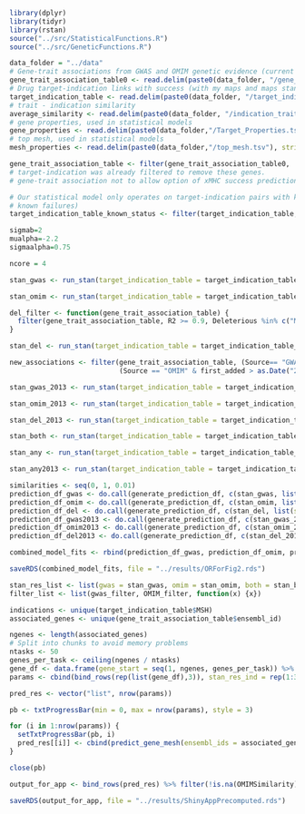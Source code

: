 ```r
library(dplyr)
library(tidyr)
library(rstan)
source("../src/StatisticalFunctions.R")
source("../src/GeneticFunctions.R")
```


```r
data_folder = "../data"
# Gene-trait associations from GWAS and OMIM genetic evidence (current and Nelson)
gene_trait_association_table0 <- read.delim(paste0(data_folder, "/gene_trait_assoc.tsv"), stringsAsFactors = FALSE)
# Drug target-indication links with success (with my maps and maps standardized to n et al.).
target_indication_table <- read.delim(paste0(data_folder, "/target_indication.tsv"), stringsAsFactors = FALSE)
# trait - indication similarity
average_similarity <- read.delim(paste0(data_folder, "/indication_trait_similarity.tsv"), stringsAsFactors = FALSE, check.names = FALSE)
# gene properties, used in statistical models
gene_properties <- read.delim(paste0(data_folder,"/Target_Properties.tsv"), stringsAsFactors = FALSE)
# top mesh, used in statistical models
mesh_properties <- read.delim(paste0(data_folder,"/top_mesh.tsv"), stringsAsFactors = FALSE)
``` 

```r
gene_trait_association_table <- filter(gene_trait_association_table0, !xMHCGene)
# target-indication was already filtered to remove these genes.
# gene-trait association not to allow option of xMHC success prediction
```

```r
# Our statistical model only operates on target-indication pairs with known success or failure (not those currently active without
# known failures)
target_indication_table_known_status <- filter(target_indication_table, Inactive | lApprovedUS.EU)
```

```r
sigmab=2
mualpha=-2.2
sigmaalpha=0.75

ncore = 4
```

```r
stan_gwas <- run_stan(target_indication_table = target_indication_table_known_status, association_table = gene_trait_association_table, MSH_similarity = average_similarity, top_mesh = mesh_properties, gene_table = gene_properties, pg = c(RVIS=2, Time=4), pe = 2, filter_list=list(gwas = gwas_filter), sigmab=sigmab, mualpha=mualpha, sigmaalpha=sigmaalpha, save_file="../results/gwas.rds", cores = ncore)
```

```r
stan_omim <- run_stan(target_indication_table = target_indication_table_known_status, association_table = gene_trait_association_table, MSH_similarity = average_similarity,  top_mesh =  mesh_properties, gene_table = gene_properties, pg = c(RVIS=2, Time=4), pe = 2, filter_list=list(omim = OMIM_filter), sigmab=sigmab, mualpha=mualpha, sigmaalpha=sigmaalpha, save_file="../results/omim.rds", cores=ncore)
```

```r
del_filter <- function(gene_trait_association_table) {
  filter(gene_trait_association_table, R2 >= 0.9, Deleterious %in% c("MODERATE", "HIGH"))
}

stan_del <- run_stan(target_indication_table = target_indication_table_known_status, association_table = gene_trait_association_table, MSH_similarity = average_similarity,  top_mesh =  mesh_properties, gene_table = gene_properties, pg = c(RVIS=2, Time=4), pe = 2, filter_list=list(del = del_filter), sigmab=sigmab, mualpha=mualpha, sigmaalpha=sigmaalpha, save_file="../results/del.rds", cores=ncore)
```

```r
new_associations <- filter(gene_trait_association_table, (Source== "GWAS:A" & first_added > as.Date("2013-05-21")) |
                           (Source == "OMIM" & first_added > as.Date("2013-10-03")))

stan_gwas_2013 <- run_stan(target_indication_table = target_indication_table_known_status, association_table = new_associations, MSH_similarity = average_similarity,  top_mesh =  mesh_properties, gene_table = gene_properties, pg = c(RVIS=2, Time=4), pe = 2, filter_list=list(gwas = gwas_filter), sigmab=sigmab, mualpha=mualpha, sigmaalpha=sigmaalpha, save_file="../results/gwas_new.rds", cores=ncore)
```

```r
stan_omim_2013 <- run_stan(target_indication_table = target_indication_table_known_status, association_table = new_associations, MSH_similarity = average_similarity,  top_mesh =  mesh_properties, gene_table = gene_properties, pg = c(RVIS=2, Time=4), pe = 2, filter_list=list(omim = OMIM_filter), sigmab=sigmab, mualpha=mualpha, sigmaalpha=sigmaalpha, save_file="../results/omim_new.rds", cores=ncore)
```

```r
stan_del_2013 <- run_stan(target_indication_table = target_indication_table_known_status, association_table = new_associations, MSH_similarity = average_similarity,  top_mesh =  mesh_properties, gene_table = gene_properties, pg = c(RVIS=2, Time=4), pe = 2, filter_list=list(del = del_filter), sigmab=sigmab, mualpha=mualpha, sigmaalpha=sigmaalpha, save_file="../results/del_new.rds", cores=ncore)
```

```r
stan_both <- run_stan(target_indication_table = target_indication_table_known_status, association_table = gene_trait_association_table, MSH_similarity = average_similarity,  top_mesh =  mesh_properties, gene_table = gene_properties, pg = c(RVIS=2, Time=4), pe = rep(2,2), filter_list=list(gwas=gwas_filter, omim=OMIM_filter), sigmab=sigmab, mualpha=mualpha, sigmaalpha=sigmaalpha, save_file="../results/both.rds", cores=ncore)
```

```r
stan_any <- run_stan(target_indication_table = target_indication_table_known_status, association_table = gene_trait_association_table, MSH_similarity = average_similarity, top_mesh = mesh_properties, gene_table = gene_properties, pg = c(RVIS=2, Time=4), pe = 2, filter_list=list(any = function(x) {x}), sigmab=sigmab, mualpha=mualpha, sigmaalpha=sigmaalpha, save_file="../results/any.rds", cores = ncore)
```

```r
stan_any2013 <- run_stan(target_indication_table = target_indication_table_known_status, association_table = new_associations, MSH_similarity = average_similarity,  top_mesh =  mesh_properties, gene_table = gene_properties, pg = c(RVIS=2, Time=4), pe = 2, filter_list=list(any = function(x) {x}), sigmab=sigmab, mualpha=mualpha, sigmaalpha=sigmaalpha, save_file="../results/any_new.rds", cores=ncore)
```

```r
similarities <- seq(0, 1, 0.01)
prediction_df_gwas <- do.call(generate_prediction_df, c(stan_gwas, list(similarities=similarities))) %>% mutate(Analysis="Full Data", Source="GWAS")
prediction_df_omim <- do.call(generate_prediction_df, c(stan_omim, list(similarities=similarities))) %>% mutate(Analysis="Full Data", Source="OMIM")
prediction_df_del <- do.call(generate_prediction_df, c(stan_del, list(similarities=similarities))) %>% mutate(Analysis="Full Data", Source="GWAS High/Moderate Deleterious")
prediction_df_gwas2013 <- do.call(generate_prediction_df, c(stan_gwas_2013, list(similarities=similarities))) %>% mutate(Analysis="New Genetic", Source="GWAS")
prediction_df_omim2013 <- do.call(generate_prediction_df, c(stan_omim_2013, list(similarities=similarities))) %>% mutate(Analysis="New Genetic", Source="OMIM")
prediction_df_del2013 <- do.call(generate_prediction_df, c(stan_del_2013, list(similarities=similarities))) %>% mutate(Analysis="New Genetic", Source="GWAS High/Moderate Deleterious")

combined_model_fits <- rbind(prediction_df_gwas, prediction_df_omim, prediction_df_del, prediction_df_gwas2013, prediction_df_omim2013, prediction_df_del2013)

saveRDS(combined_model_fits, file = "../results/ORForFig2.rds")
```

```r
stan_res_list <- list(gwas = stan_gwas, omim = stan_omim, both = stan_both)
filter_list <- list(gwas_filter, OMIM_filter, function(x) {x})

indications <- unique(target_indication_table$MSH)
associated_genes <- unique(gene_trait_association_table$ensembl_id)

ngenes <- length(associated_genes)
# Split into chunks to avoid memory problems
ntasks <- 50
genes_per_task <- ceiling(ngenes / ntasks)
gene_df <- data.frame(gene_start = seq(1, ngenes, genes_per_task)) %>% mutate(gene_end = pmin(gene_start + (genes_per_task - 1), ngenes))
params <- cbind(bind_rows(rep(list(gene_df),3)), stan_res_ind = rep(1:3, each=nrow(gene_df)))

pred_res <- vector("list", nrow(params))

pb <- txtProgressBar(min = 0, max = nrow(params), style = 3)

for (i in 1:nrow(params)) {
  setTxtProgressBar(pb, i)
  pred_res[[i]] <- cbind(predict_gene_mesh(ensembl_ids = associated_genes[params$gene_start[i]:params$gene_end[i]], mesh_terms = indications, association_table = gene_trait_association_table, similarity = average_similarity, gene_table = gene_properties, top_mesh = mesh_properties, stan_res= stan_res_list[[params$stan_res_ind[i]]], default_time = 13903.5, conf = 0.95, cutoff=0.5), data.frame(Model=names(stan_res_list)[params$stan_res_ind[i]], stringsAsFactors = FALSE))
}

close(pb)

output_for_app <- bind_rows(pred_res) %>% filter(!is.na(OMIMSimilarity) | !is.na(GWASSimilarity))

saveRDS(output_for_app, file = "../results/ShinyAppPrecomputed.rds")
```